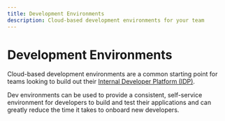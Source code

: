 ```yaml
---
title: Development Environments
description: Cloud-based development environments for your team
---
```



# Development Environments

Cloud-based development environments are a common starting point for teams looking to build out their 
[Internal Developer Platform (IDP)](core-concepts/internal-developer-platform).  

Dev environments can be used to provide a consistent, self-service environment for developers to build and test their applications 
and can greatly reduce the time it takes to onboard new developers. 

<Cards num={2}>
  <Cards.Card
    arrow
    title="Using Dev Clusters"
    href="/dev-environments/dev-clusters"
  >
  </Cards.Card>
  <Cards.Card
    arrow
    title="Configure Dev Evnironments with Skaffold"
    href="/dev-environments/skaffold"
  >
  </Cards.Card>
  <Cards.Card
    arrow
    title="Enable HTTPS for Dev Environments with Dev Ingress" 
    href="/dev-environments/ingress"
  >
  </Cards.Card>
  <Cards.Card
    arrow
    title="Managing Dev Resource Quotas"
    href="/resource-quotas"
  >
  </Cards.Card>
</Cards>